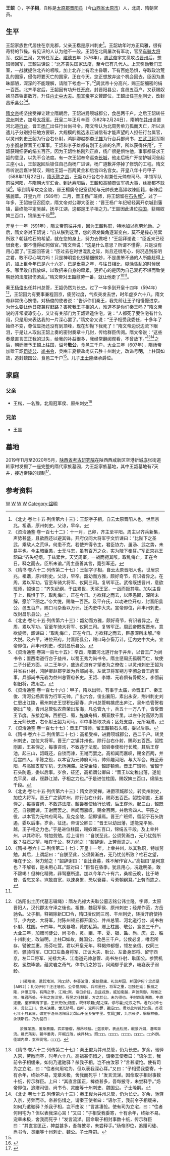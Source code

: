 '''王韶'''（{{bd|526年||594年|  |}}），字'''子相'''，自称是[[太原郡|太原郡]][[晋阳县|晋阳县]]（今[[山西省|山西省]][[太原市|太原市]]）人，北周、隋朝官员。

==生平==
王韶家族世代居住在京兆郡，父亲王楷是原州刺史<ref>《北史·卷七十五·列传第六十三》：王韶字子相，自云太原晋阳人也。世居京兆。祖谐，原州刺史。父谅，早卒。</ref>。王韶幼年时方正风雅，很有奇特的节操。有见识的人认为他不一般。王韶在北周屡次有军功，官至[[车骑大将军|车骑大将军]]、[[仪同三司|仪同三司]]，又转任[[军正|军正]]。[[建德_(北周)|建德]]五年（576年），[[周武帝|周武帝]]宇文邕攻占[[晋州_(北周)|晋州]]后，想班师回军，王韶进谏说：“北齐丧失国家法度，至今已有几代人。上天奖励我们王室，一战就扼住北齐的咽喉。加上北齐上有君主昏聩，下有百姓恐惧，夺取政治荒乱的国家，侵侮将要灭亡的国家，正在今天。您正想放弃这个机会回去，臣因为愚昧鄙陋，深深的不能理解，请陛下考虑一下。”<ref>《资治通鉴·卷一百七十二》：十一月，己卯，齐主至平阳。周主以齐兵新集，声势甚盛，且欲西还以避其锋。开府仪同大将军宇文忻谏曰：“比陛下之圣武，乘敌人之荒纵，何患不克，若使齐得令主，君臣协力，虽汤、武之势，未易平也。今主暗臣愚，士无斗志，虽有百万之众，实为陛下奉耳。”军正京兆王韶曰:“齐失纪纲，于兹累世。天奖周室，一战而扼其喉。取乱侮亡，正在今日。释之而去，臣所未谕。”周主虽善其言，竟引军还。</ref>周武帝十分高兴，赐王韶细密的绢一百匹。北齐平定后，王韶因有功升任[[开府|开府]]，封晋阳县公，食邑五百户，又获赐奴婢马匹牲畜数万，升任[[内史中大夫|内史中大夫]]。[[周宣帝|周宣帝]]宇文贇即位，王韶出任[[丰州_(西魏)|丰州]]刺史，改封昌乐县公<ref>《隋书·卷六十二·列传第二十七》：王韶字子相，自云太原晋阳人也，世居京兆。祖谐，原州刺史。父谅，早卒。韶幼而方雅，颇好奇节，有识者异之。在周，累以军功，官至车骑大将军、仪同三司。复转军正。武帝既拔晋州，意欲班师，韶谏曰：“齐失纪纲，于兹累世，天奖王室，一战而扼其喉。加以主昏于上，民惧于下，取乱侮亡，正在今日。方欲释之而去，以臣愚固，深所未解，愿阶下图之。”帝大悦，赐缣一百匹。及平齐氏，以功进位开府，封晋阳县公，邑五百户，赐口马杂畜以万计。迁内史中大夫。宣帝即位，拜丰州刺史，改封昌乐县公。</ref><ref>《北史·卷七十五·列传第六十三》：韶幼而方雅，颇好奇节，有识者异之。在周，累以军功，官至车骑大将军、仪同三司。复转军正。周武帝既拔晋州，意欲旋师，韶谏曰：“取乱侮亡，正在今日。方欲释之而去，臣愚深所未解。”帝大悦。及齐平，进位开府，封晋阳县公，赐口马杂畜万计。迁内史中大夫。宣帝即位，拜丰州刺史，改封昌乐县公。</ref>。

[[隋文帝|隋文帝]]杨坚接受禅让建立隋朝后，王韶进爵项城郡公，食邑两千户。之后王韶转任[[灵州|灵州]]刺史，加号[[大将军_(东亚)|大将军]]。[[开皇|开皇]]二年正月辛酉（582年2月24日），隋朝在[[并州_(太原)|并州]]设置河北道[[行台|行台]]，晋王[[杨广|杨广]]出任行台尚书令。隋文帝认为北周势单力孤而灭亡，所以派遣儿子分别担任地方要职，大规模的挑选忠正诚信有才能声望的人担任行台属官，以灵州刺史王韶为行台右仆射，鸿胪卿赵郡[[李子雄_(高都郡公)|李子雄]]为行台兵部尚书，[[左武卫将军|左武卫将军]]朔方[[李彻|李彻]]总管晋王府军事。王韶和李子雄都有刚正忠直的名声，所以获得任用<ref>《资治通鉴·卷第一百七十五》：辛酉，隋置河北道行台于并州，以晋王广为尚书令；置西南道行台于益州，以蜀王秀为尚书令。隋主惩周氏孤弱而亡，故使二子分莅方面。以二王年少，盛选贞良有才望者为之僚佐；以灵州刺史王韶为并省右仆射，鸿胪卿赵郡李雄为兵部尚书，左武卫将军朔方李彻总晋王府军事，兵部尚书元岩为益州总管府长史。王韶、李雄、元岩俱有骨鲠名，李彻前朝旧将，故用之。</ref>，王韶获赐细密的绢五百匹。因为王韶性格刚烈正直，杨广很是惧怕他，事事都征求王韶的意见，以免不合法度。有一次王韶奉命巡查[[长城|长城]]，他走后杨广开凿护城河垒起三座小山，王韶返回后锁住自己向杨广进谏，杨广道歉并停掉了修筑的工程。隋文帝听说后嘉许赞叹，赐给王韶一百两黄金和后宫四名宫女。开皇八年十月甲子（588年11月22日），[[隋灭陈之战|隋灭陈之战]]，王韶以行台右仆射兼任元帅府司马，率领军队前往河阳，与隋朝大军汇合。到达寿阳后，王韶和[[高熲|高熲]]商议军机大事，丝毫都不耽误<ref>《资治通鉴·卷一百七十六》：甲子，隋以出师，有事于太庙，命晋王广、秦王俊、清河公杨素皆为行军元帅。广出六合，俊出襄阳，素出永安，荆州刺史刘仁恩出江陵，蕲州刺史王世积出蕲春，庐州总管韩擒虎出庐江，吴州总管贺若弼出广陵，青州总管弘农燕荣出东海，凡总管九十，兵五十一万八千，皆受晋王节度。东接沧海，西拒巴、蜀，旌旗舟楫，横亘数千里。以左仆射高颎为晋王元师长史，右仆射王韶为司马，军中事皆取决焉；区处支度，无所凝滞。</ref>。等到隋军攻克金陵，晉王楊廣令記室裴矩与元帥長史高熲收陳圖籍，斬陳后張麗華。开皇九年（589年）二月，晋王杨广班师，将王韶留在[[石头城|石头城]]<ref>《资治通鉴·卷一百七十七》：晋王广班师，留王韶镇石头城，委以后事。</ref>。过了一年多，王韶被征召回京，隋文帝对公卿大臣说：“晋王杨广年纪轻轻离开京城到藩镇，最终能平定吴越，抚平江湖，这都是王子相之力。”王韶因此进位[[柱国|柱国]]，获赐奴婢三百口，锦绢五千段<ref>《隋书·卷六十二·列传第二十七》：高祖受禅，进爵项城郡公，邑二千户。转灵州刺史，加位大将军。晋王广之镇并州也，除行台右仆射，赐彩五百匹。韶性刚直，王甚惮之，每事咨询，不致违于法度。韶尝奉使检行长城，其后王穿池，起三山，韶既还，自锁而谏，王谢而罢之。高祖闻而嘉叹，赐金百两，并后宫四人。平陈之役，以本官为元帅府司马，帅师趣河阳，与大军会。既至寿阳，与高颎支度军机，无所拥滞。及克金陵，韶即镇焉。晋王广班师，留韶于石头防遏，委以后事。岁余，征还，高祖谓公卿曰：“晋王以幼稚出藩，遂能克平吴、越，绥静江湖，子相之力也。”于是进位柱国，赐奴婢三百口，绵绢五千段。</ref><ref name=autogenerated1>《北史·卷七十五·列传第六十三》：隋文帝受禅，进爵项城郡公，转灵州刺史，加位大将军。晋王广之镇并州，除行台右仆射，赐彩五百匹。韶性刚直，王甚惮之，每事咨询，不敢违法度。韶尝奉使检行长城，后王穿池，起三山，韶既还，自锁而谏，王谢而罢之。帝闻而嘉叹，赐金百两，并后宫四人。平陈之役，以本官为元帅府司马。及克金陵，韶即镇焉。晋王广班师，留韶于石头防遏，委以后事。岁余，征还。帝谓公卿曰：“晋王以幼出藩，遂能克平吴、越，王子相之力也。”于是进位柱国，赐奴婢三百口，锦绢五千段。及上幸并州，以其称职，特加劳勉。后上谓曰：“自朕至此，公须鬓渐白，无乃忧劳所致？柱石之望，唯在于公，努力勉之！”韶辞谢，上劳而遣之。</ref>。

开皇十一年（591年），隋文帝前往并州，因为王韶称职，特地加以慰劳勉励。之后，隋文帝对王韶说：“自从朕到这里，您的须发鬓角逐渐变白，莫不是操心劳累所致？朝廷柱石的希望，就在您的身上，努力去做吧！”王韶拜谢说：“臣近来已经很衰老，恨不懂得如何做官。”隋文帝说：“这是什么意思？所谓不懂得，只是没有用心罢了。”王韶回答说：“臣过去在时世混乱之际，尚且还很用心，何况遇到圣明之君，敢不尽心竭力吗！只是神明变化很精细微妙，不是愚笨不通的人所能赶得上的，加上臣今年已是六十六岁，已是垂暮之年，与往日相比，糊涂昏乱的时候居多。哪里敢自我放纵，以致招来自身的牵累，更担心的是因为自己衰朽不堪而致使朝廷的法度损伤紊乱。”隋文帝对王韶慰劳一番，就让他走了<ref>《隋书·卷六十二·列传第二十七》：开皇十一年，上幸并州，以其称职，特加劳勉。其后，上谓韶曰：“自朕至此，公须鬓渐白，无乃忧劳所致？柱石之望，唯在于公，努力勉之！”韶辞谢曰：“臣比衰暮，殊不解作官人。”高祖曰“是何意也？不解者，是未用心耳。”韶对曰：“臣昔在昏季，犹且用心，况逢明圣，敢不罄竭！但神化精微，非驽蹇所逮。加以今年六十有六，桑榆云晚，比于畴昔，昏忘又多。岂敢自宽，以速身累，恐以衰暮，亏紊朝纲耳。”上劳而遣之。</ref><ref name=autogenerated1 />。

秦王[[杨俊_(隋朝)|杨俊]]出任并州总管，王韶仍然为长史。过了一年多到开皇十四年（594年）<ref name=autogenerated2>《洛阳出土历代墓志辑绳》：隋左光禄大夫耿公墓志铭公讳士隆，字师，太原晋阳人，汉代郡太守泽之後也。祖豫，魏冠军侯、原州刺史；经邦作范，方岳驰名。父子相，释褐除新□□令，隋□授仪同三司、丰州刺史，转授开府使持节，少内史、大将军，封陈州顿丘郡开国公、并州总管、河北道行台、尚书右仆射、柱国。十四年，气疾暴增，薨於私第。赠上柱国、敬公，食邑三千户。大业三年，加赠司徒公、尚书令，灵、豳、丰、夏、银、盐、尚、庆，云、胜十州刺史，改谥明，上柱□如故，魏国公、食邑三千户。公侯必复，唯君所存，譬彼兰惠，扬芬吐萱。君以开皇元年，释褐帅都督，领左亲信、仪同三司、骠骑将军、□□□左备身将军、正议大夫、耿公、左备身郎将、留守西京，左□□将军、光禄大夫、江南道元帅总管、尚书左仆射、耿国公。参赞机权，冕旒毕袭，蕴灵岩之奇气，体中贞之妙旨，风飚郁乎龀岁，岐嶷表乎弱龄。

    川凝墙峻，邈其难测，鸿□□矫，林荟波澄，爰始登庸、礼仪邦国，邦国伊何？忠贞是[A092]；礼仪伊何？汪汪墙仞。公令誉夙彰，兵栏是任，将军之重，岂独任延；振威之隆，非惟王导。有隋之季，江湘□聚，帝曰俞往，总兹戎旅，威加南越，声驰禁御，荆衡之地，唯君所处。千秋之佐汉室，程昱之仕魏朝，方之於公，未为得也。于时四海沸腾，中原逐鹿，皇家霸有宇宙，王世充伪□随銮，既怀项籍□楚之谋，谬尽霍□佐汉之节。君乃兴师七泽，言赴三川，曾未浃晨，世充矫号。四年，鸾舆问罪，戡定□□。君以此时薨於□邑。贞观七年十月五日，改窆乎洛州洛阳县北邙山千金乡安平里。玄扃故，九京长夕，翳翳神衢，永镌斯石。乃为铭曰：

    於惟荣族，爰斯篆籀，弈弈簪缨，昂昂领袖。□兹衮职，表此松茂，戢景沂洄，潜晖奔流。晨光落彩，朝华委秀，阡眠丘陇，峡莽林□。照□□□，□□□□，□□□□，□□□□。□□外朗，佳城内廓，玄石徒铭，□□□。</ref>，王韶因为有要事兼程回京，疲劳过度，气疾突发去世，时年虚岁六十八。隋文帝非常伤心惋惜，对杨俊的使者说：“告诉你们秦王，我先前让王子相慢慢进京，为什么要让他日夜兼程赶路？害死我王子相的人，难道不是你们秦王吗？”隋文帝说的非常凄凉伤心，又让有关部门为王韶建造住宅，说：“人都死了要住宅有什么用，只是用来表达我的一片深心罢了。”隋文帝又说：“王子相受我委任，十多年了始终不变，尊位显扬还没有到顶峰，现在却抛下我死了！”隋文帝边说边流下眼泪，于是让人取出王韶上奏的密封奏章十几封，传给群臣传阅。隋文帝说：“这些奏章直言匡正我的过失，给我的补益很多，我经常翻阅观看，不曾放下。”<ref>《隋书·卷六十二·列传第二十七》：秦王俊为并州总管，仍为长史。岁余，驰驿入京，劳敝而卒，时年六十八。高祖甚伤惜之，谓秦王使者曰：“语尔王，我前令子相缓来，如何乃遣驰驿？杀我子相，岂不由汝邪？”言甚凄怆。使有司为之立宅，曰：“往者何用宅为，但以表我深心耳。”又曰：“子相受我委寄，十有余年，终始不易，宠章未极，舍我而死乎！”发言流涕。因命取子相封事数十纸，传示群臣。上曰：“其直言匡正，裨益甚多，吾每披寻，未尝释手。”炀帝即位，追赠司徒、尚书令、灵豳等十州刺史、魏国公。子士隆嗣。</ref><ref>《北史·卷七十五·列传第六十三》：秦王俊为并州总管，仍为长史。岁余，驰驿入京，劳弊而卒。帝甚伤惜之，谓秦王使者曰：“语尔王，我前令子相缓来，如何乃遣驰驿？杀我子相，岂不由汝！”言甚凄怆。使有司为立宅，曰：“往者何用宅为？但以表我深心耳！”又曰：“子相受我委寄，十有余年，终始不易。宠章未极，舍我而死乎！”发言流涕。因命取子相封事数十纸，传示群臣曰：“其直言匡正，裨益甚多，吾每披寻，未尝释手。”炀帝即位，追赠司徒、尚书令、灵豳等十州刺史、魏公。子士隆嗣。</ref>之后，朝廷赠予王韶[[上柱国|上柱国]]，谥号'''敬公'''，食邑三千户。[[大业_(年号)|大业]]三年（607年），隋炀帝加赠王韶[[司徒公|司徒公]]、[[尚书令|尚书令]]，灵豳丰夏银盐尚庆云胜十州刺史，改谥号'''明'''，上柱国如故，追封魏国公、食邑三千户<ref name=autogenerated2 />。儿子[[王士隆|王士隆]]继承爵位。

==家庭==
===父亲===
*王楷，一名豫，北周冠军侯、原州刺史<ref name=autogenerated3>{{cite web|author=|title=陕西发现隋王韶家族墓园 为目前所见规模最大隋代墓园兆域|url=http://www.chinanews.com/cul/2020/07-03/9228411.shtml|publisher=中国新闻网|date=2020-07-03|accessdate=2020-07-03|pages=|archive-date=2020-07-04|archive-url=https://web.archive.org/web/20200704112444/http://www.chinanews.com/cul/2020/07-03/9228411.shtml|dead-url=no}}</ref>

===兄弟===
*王显

==墓地==
2019年11月至2020年5月，[[陕西省考古研究院|陕西省考古研究院]]在陕西西咸新区空港新城底张街道韩家村发掘了一座完整的隋代家族墓园，为王韶家族墓地，其中王韶墓地有7天井，接近帝陵的规制<ref>{{cite web|author=|title=隋代最大的家族墓被发现了 墓主为何能享7天井超规制大墓？|url=https://www.sxdaily.com.cn/2020-07/03/content_8597826.html|publisher=群众新闻网|date=2020-07-03|accessdate=2021-10-26|pages=|archive-date=2021-12-23|archive-url=https://web.archive.org/web/20211223103252/https://www.sxdaily.com.cn/2020-07/03/content_8597826.html|dead-url=no}}</ref>。

==参考资料==
{{reflist}}
 
[[Category:北周县公|W]]
[[Category:隋朝县公|W]]
[[Category:隋朝郡公|W]]
[[Category:隋朝政治人物|W]]
[[Category:諡明|Category:諡明]]